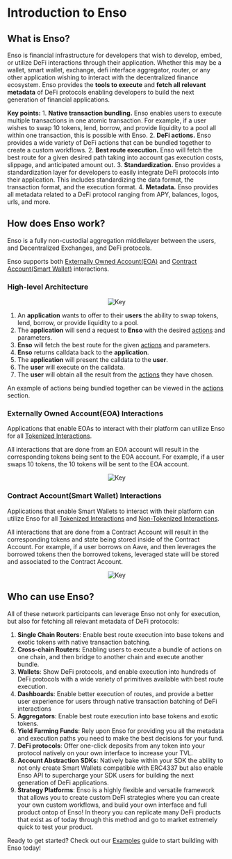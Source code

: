 
# Introduction to Enso

## What is Enso?

Enso is financial infrastructure for developers that wish to develop, embed, or utilize DeFi interactions through their application. Whether this may be a wallet, smart wallet, exchange, defi interface aggregator, router, or any other application wishing to interact with the decentralized finance ecosystem. Enso provides the **tools to execute** and **fetch all relevant metadata** of DeFi protocols enabling developers to build the next generation of financial applications.

**Key points:** 1. **Native transaction bundling.** Enso enables users to execute multiple transactions in one atomic transaction. For example, if a user wishes to swap 10 tokens, lend, borrow, and provide liquidity to a pool all within one transaction, this is possible with Enso. 2. **DeFi actions.** Enso provides a wide variety of DeFi actions that can be bundled together to create a custom workflows. 2. **Best route execution.** Enso will fetch the best route for a given desired path taking into account gas execution costs, slippage, and anticipated amount out. 3. **Standardization.** Enso provides a standardization layer for developers to easily integrate DeFi protocols into their application. This includes standardizing the data format, the transaction format, and the execution format. 4. **Metadata.** Enso provides all metadata related to a DeFi protocol ranging from APY, balances, logos, urls, and more.

## How does Enso work?

Enso is a fully non-custodial aggregation middlelayer between the users, and Decentralized Exchanges, and DeFi protocols.

Enso supports both [Externally Owned Account(EOA)](https://ethereum.org/en/developers/docs/accounts/#types-of-account) and [Contract Account(Smart Wallet)](https://ethereum.org/en/developers/docs/accounts/#types-of-account) interactions.

### High-level Architecture

<center>
  <Image src={overview_img} alt="Key" width={500} height={500} />
</center>

1. An **application** wants to offer to their **users** the ability to swap tokens, lend, borrow, or provide liquidity to a pool.
2. The **application** will send a request to **Enso** with the desired [actions](../bundler-api/actions.mdx) and parameters.
3. **Enso** will fetch the best route for the given [actions](../bundler-api/actions.mdx) and parameters.
4. **Enso** returns calldata back to the **application**.
5. The **application** will present the calldata to the **user**.
6. The **user** will execute on the calldata.
7. The **user** will obtain all the result from the [actions](../bundler-api/actions.mdx) they have chosen.

An example of actions being bundled together can be viewed in the [actions](../bundler-api/actions.mdx) section.

### Externally Owned Account(EOA) Interactions

Applications that enable EOAs to interact with their platform can utilize Enso for all [Tokenized Interactions](../concepts/tokenized-nontokenized/tokenized.mdx).

All interactions that are done from an EOA account will result in the corresponding tokens being sent to the EOA account. For example, if a user swaps 10 tokens, the 10 tokens will be sent to the EOA account.

<center>
  <Image src={eoa_img} alt="Key" width={500} height={500} />
</center>

### Contract Account(Smart Wallet) Interactions

Applications that enable Smart Wallets to interact with their platform can utilize Enso for all [Tokenized Interactions](../concepts/tokenized-nontokenized/tokenized.mdx) and [Non-Tokenized Interactions](../concepts/tokenized-nontokenized/nontokenized.mdx).

All interactions that are done from a Contract Account will result in the corresponding tokens and state being stored inside of the Contract Account. For example, if a user borrows on Aave, and then leverages the borrowed tokens then the borrowed tokens, leveraged state will be stored and associated to the Contract Account.

<center>
  <Image src={smart_img} alt="Key" width={500} height={500} />
</center>

## Who can use Enso?

All of these network participants can leverage Enso not only for execution, but also for fetching all relevant metadata of DeFi protocols:

1. **Single Chain Routers**: Enable best route execution into base tokens and exotic tokens with native transaction batching.
2. **Cross-chain Routers**: Enabling users to execute a bundle of actions on one chain, and then bridge to another chain and execute another bundle.
3. **Wallets**: Show DeFi protocols, and enable execution into hundreds of DeFi protocols with a wide variety of primitives available with best route execution.
4. **Dashboards**: Enable better execution of routes, and provide a better user experience for users through native transaction batching of DeFi interactions
5. **Aggregators**: Enable best route execution into base tokens and exotic tokens.
6. **Yield Farming Funds**: Rely upon Enso for providing you all the metadata and execution paths you need to make the best decisions for your fund.
7. **DeFi protocols**: Offer one-click deposits from any token into your protocol natively on your own interface to increase your TVL.
8. **Account Abstraction SDKs**: Natively bake within your SDK the ability to not only create Smart Wallets compatible with ERC4337 but also enable Enso API to supercharge your SDK users for building the next generation of DeFi applications.
9. **Strategy Platforms**: Enso is a highly flexible and versatile framework that allows you to create custom DeFi strategies where you can create your own custom workflows, and build your own interface and full product ontop of Enso! In theory you can replicate many DeFi products that exist as of today through this method and go to market extremely quick to test your product.

Ready to get started? Check out our [Examples](../routingStrategy-examples/router.mdx) guide to start building with Enso today!
